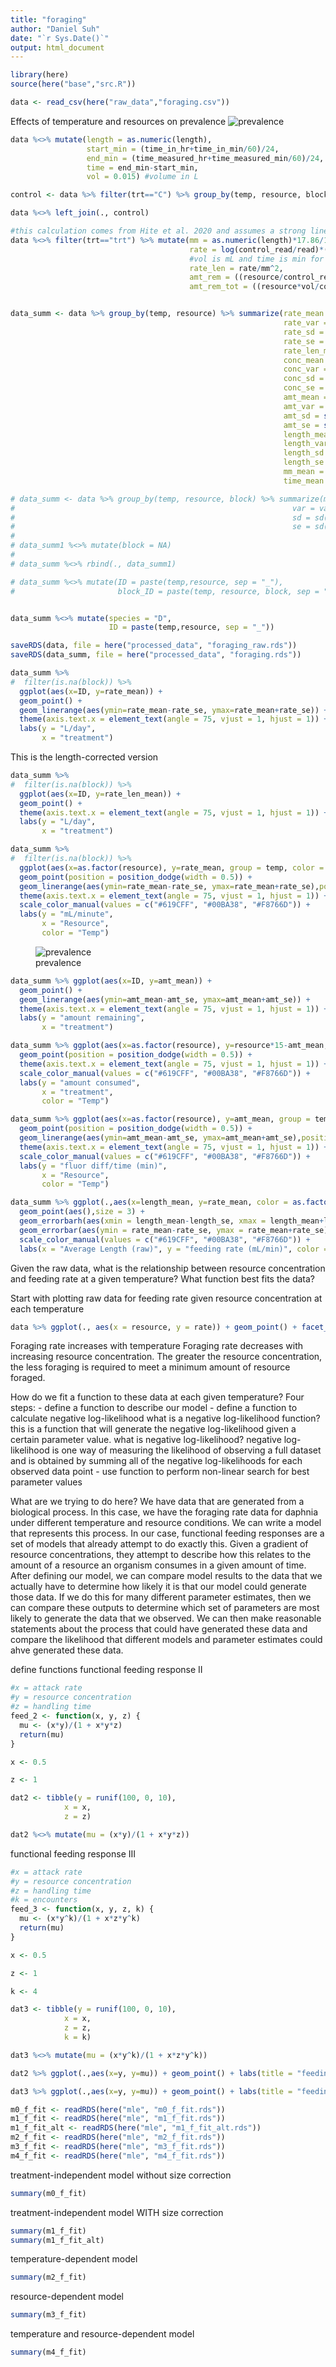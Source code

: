 ```yaml
---
title: "foraging"
author: "Daniel Suh"
date: "`r Sys.Date()`"
output: html_document
---
```


```r
library(here)
source(here("base","src.R"))
```

```r
data <- read_csv(here("raw_data","foraging.csv"))
```
Effects of temperature and resources on prevalence
![prevalence](figures/prob_inf.png)


```r
data %<>% mutate(length = as.numeric(length),
                 start_min = (time_in_hr+time_in_min/60)/24,
                 end_min = (time_measured_hr+time_measured_min/60)/24,
                 time = end_min-start_min,
                 vol = 0.015) #volume in L

control <- data %>% filter(trt=="C") %>% group_by(temp, resource, block) %>% summarize(control_read = mean(read, na.rm=T))

data %<>% left_join(., control)
```

```r
#this calculation comes from Hite et al. 2020 and assumes a strong linear relationship between fluorescence and algae conc
data %<>% filter(trt=="trt") %>% mutate(mm = as.numeric(length)*17.86/1000,
                                        rate = log(control_read/read)*(vol/time), 
                                        #vol is mL and time is min for a rate of mL/min
                                        rate_len = rate/mm^2,
                                        amt_rem = ((resource/control_read)*read), #final resource concentration
                                        amt_rem_tot = ((resource*vol/control_read)*read)) #final resource amount


data_summ <- data %>% group_by(temp, resource) %>% summarize(rate_mean = mean(rate),
                                                             rate_var = var(rate),
                                                             rate_sd = sd(rate),
                                                             rate_se = sd(rate)/sqrt(n()),
                                                             rate_len_mean = mean(rate_len, na.rm=T),
                                                             conc_mean = mean(amt_rem),
                                                             conc_var = var(amt_rem),
                                                             conc_sd = sd(amt_rem),
                                                             conc_se = sd(amt_rem)/sqrt(n()),
                                                             amt_mean = mean(amt_rem_tot),
                                                             amt_var = var(amt_rem_tot),
                                                             amt_sd = sd(amt_rem_tot),
                                                             amt_se = sd(amt_rem_tot)/sqrt(n()),
                                                             length_mean = mean(length, na.rm = T),
                                                             length_var = var(length, na.rm = T),
                                                             length_sd = sd(length, na.rm = T),
                                                             length_se = sd(length, na.rm = T)/sqrt(n()),
                                                             mm_mean = mean(mm, na.rm = T),
                                                             time_mean = mean(time, na.rm = T))

# data_summ <- data %>% group_by(temp, resource, block) %>% summarize(mean_rate = mean(rate),
#                                                              var = var(rate),
#                                                              sd = sd(rate),
#                                                              se = sd(rate)/sqrt(n()))
# 
# data_summ1 %<>% mutate(block = NA)
# 
# data_summ %<>% rbind(., data_summ1)

# data_summ %<>% mutate(ID = paste(temp,resource, sep = "_"),
#                       block_ID = paste(temp, resource, block, sep = "_"))


data_summ %<>% mutate(species = "D",
                      ID = paste(temp,resource, sep = "_"))

saveRDS(data, file = here("processed_data", "foraging_raw.rds"))
saveRDS(data_summ, file = here("processed_data", "foraging.rds"))

```


```r
data_summ %>% 
#  filter(is.na(block)) %>% 
  ggplot(aes(x=ID, y=rate_mean)) + 
  geom_point() + 
  geom_linerange(aes(ymin=rate_mean-rate_se, ymax=rate_mean+rate_se)) + 
  theme(axis.text.x = element_text(angle = 75, vjust = 1, hjust = 1)) + 
  labs(y = "L/day",
       x = "treatment")
```

This is the length-corrected version 
```r
data_summ %>% 
#  filter(is.na(block)) %>% 
  ggplot(aes(x=ID, y=rate_len_mean)) + 
  geom_point() + 
  theme(axis.text.x = element_text(angle = 75, vjust = 1, hjust = 1)) + 
  labs(y = "L/day",
       x = "treatment")
```

```r
data_summ %>% 
#  filter(is.na(block)) %>% 
  ggplot(aes(x=as.factor(resource), y=rate_mean, group = temp, color = as.factor(temp))) + 
  geom_point(position = position_dodge(width = 0.5)) + 
  geom_linerange(aes(ymin=rate_mean-rate_se, ymax=rate_mean+rate_se),position = position_dodge(width = 0.5)) + 
  theme(axis.text.x = element_text(angle = 75, vjust = 1, hjust = 1)) + 
  scale_color_manual(values = c("#619CFF", "#00BA38", "#F8766D")) +
  labs(y = "mL/minute",
       x = "Resource",
       color = "Temp")
```

![prevalence](figures/prob_inf.png)


```r
data_summ %>% ggplot(aes(x=ID, y=amt_mean)) + 
  geom_point() + 
  geom_linerange(aes(ymin=amt_mean-amt_se, ymax=amt_mean+amt_se)) + 
  theme(axis.text.x = element_text(angle = 75, vjust = 1, hjust = 1)) + 
  labs(y = "amount remaining",
       x = "treatment")
```

```r
data_summ %>% ggplot(aes(x=as.factor(resource), y=resource*15-amt_mean, group = temp, color = as.factor(temp))) + 
  geom_point(position = position_dodge(width = 0.5)) + 
  theme(axis.text.x = element_text(angle = 75, vjust = 1, hjust = 1)) + 
  scale_color_manual(values = c("#619CFF", "#00BA38", "#F8766D")) +
  labs(y = "amount consumed",
       x = "treatment",
       color = "Temp")
```

```r
data_summ %>% ggplot(aes(x=as.factor(resource), y=amt_mean, group = temp, color = as.factor(temp))) + 
  geom_point(position = position_dodge(width = 0.5)) + 
  geom_linerange(aes(ymin=amt_mean-amt_se, ymax=amt_mean+amt_se),position = position_dodge(width = 0.5)) + 
  theme(axis.text.x = element_text(angle = 75, vjust = 1, hjust = 1)) + 
  scale_color_manual(values = c("#619CFF", "#00BA38", "#F8766D")) +
  labs(y = "fluor diff/time (min)",
       x = "Resource",
       color = "Temp")
```

```r
data_summ %>% ggplot(.,aes(x=length_mean, y=rate_mean, color = as.factor(temp), shape = as.factor(resource))) + 
  geom_point(aes(),size = 3) +
  geom_errorbarh(aes(xmin = length_mean-length_se, xmax = length_mean+length_se)) +
  geom_errorbar(aes(ymin = rate_mean-rate_se, ymax = rate_mean+rate_se)) +
  scale_color_manual(values = c("#619CFF", "#00BA38", "#F8766D")) +
  labs(x = "Average Length (raw)", y = "feeding rate (mL/min)", color = "Temp", shape = "Resource")

```


Given the raw data, what is the relationship between resource concentration and feeding rate at a given temperature? What function best fits the data?

Start with plotting raw data for feeding rate given resource concentration at each temperature

```r
data %>% ggplot(., aes(x = resource, y = rate)) + geom_point() + facet_wrap(vars(temp))
```





Foraging rate increases with temperature
Foraging rate decreases with increasing resource concentration. The greater the resource concentration, the less foraging is required to meet a minimum amount of resource foraged.

How do we fit a function to these data at each given temperature?
Four steps:
 - define a function to describe our model
 - define a function to calculate negative log-likelihood
    what is a negative log-likelihood function? this is a function that will generate the negative log-likelihood given a certain parameter value.
    what is negative log-likelihood? negative log-likelihood is one way of measuring the likelihood of observing a full dataset and is obtained by summing all of the negative log-likelihoods for each observed data point
 - use function to perform non-linear search for best parameter values
 
What are we trying to do here?
We have data that are generated from a biological process. In this case, we have the foraging rate data for daphnia under different temperature and resource conditions. We can write a model that represents this process. In our case, functional feeding responses are a set of models that already attempt to do exactly this. Given a gradient of resource concentrations, they attempt to describe how this relates to the amount of a resource an organism consumes in a given amount of time. After defining our model, we can compare model results to the data that we actually have to determine how likely it is that our model could generate those data. If we do this for many different parameter estimates, then we can compare these outputs to determine which set of parameters are most likely to generate the data that we observed. We can then make reasonable statements about the process that could have generated these data and compare the likelihood that different models and parameter estimates could ahve generated these data. 
 
define functions
functional feeding response II
```r
#x = attack rate
#y = resource concentration
#z = handling time
feed_2 <- function(x, y, z) {
  mu <- (x*y)/(1 + x*y*z)
  return(mu)
}

x <- 0.5

z <- 1

dat2 <- tibble(y = runif(100, 0, 10),
            x = x,
            z = z)

dat2 %<>% mutate(mu = (x*y)/(1 + x*y*z))
```
 



functional feeding response III
```r
#x = attack rate
#y = resource concentration
#z = handling time
#k = encounters
feed_3 <- function(x, y, z, k) {
  mu <- (x*y^k)/(1 + x*z*y^k)
  return(mu)
}

x <- 0.5

z <- 1

k <- 4

dat3 <- tibble(y = runif(100, 0, 10),
            x = x,
            z = z,
            k = k)

dat3 %<>% mutate(mu = (x*y^k)/(1 + x*z*y^k))
```
 

```r
dat2 %>% ggplot(.,aes(x=y, y=mu)) + geom_point() + labs(title = "feeding response II")

dat3 %>% ggplot(.,aes(x=y, y=mu)) + geom_point() + labs(title = "feeding response III")
```

```r
m0_f_fit <- readRDS(here("mle", "m0_f_fit.rds"))
m1_f_fit <- readRDS(here("mle", "m1_f_fit.rds"))
m1_f_fit_alt <- readRDS(here("mle", "m1_f_fit_alt.rds"))
m2_f_fit <- readRDS(here("mle", "m2_f_fit.rds"))
m3_f_fit <- readRDS(here("mle", "m3_f_fit.rds"))
m4_f_fit <- readRDS(here("mle", "m4_f_fit.rds"))
```


treatment-independent model without size correction
```r
summary(m0_f_fit)
```
treatment-independent model WITH size correction
```r
summary(m1_f_fit)
summary(m1_f_fit_alt)
```
temperature-dependent model
```r
summary(m2_f_fit)
```
resource-dependent model
```r
summary(m3_f_fit)
```
temperature and resource-dependent model
```r
summary(m4_f_fit)
```





